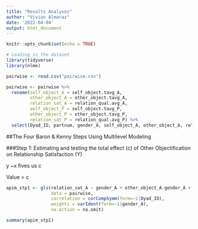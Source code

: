 ```yaml
---
title: "Results Analyses"
author: "Vivian Almaraz"
date: '2022-04-04'
output: html_document
---
```


```r
knitr::opts_chunk$set(echo = TRUE)
```

```r
# Loading in the dataset
library(tidyverse)
library(nlme)

pairwise <- read.csv("pairwise.csv")
```

```r
pairwise <- pairwise %>%
  rename(self_object_A = self_object.tavg_A, 
         other_object_A = other_object.tavg_A,
         relation_sat_A = relation_qual.avg_A,
         self_object_P = self_object.tavg_P,
         other_object_P = other_object.tavg_P,
         relation_sat_P = relation_qual.avg_P) %>%
  select(Dyad_ID, partnum, gender_A, self_object_A, other_object_A, relation_sat_A, self_object_P, other_object_P, relation_sat_P)
```

##The Four Baron & Kenny Steps Using Multilevel Modeling

###Step 1: Estimating and testing the total effect (c) of Other Objectification on Relationship Satisfaction (Y)

y ~x fives us c

Value = c

```r
apim_stp1 <- gls(relation_sat_A ~ gender_A + other_object_A:gender_A + other_object_P:gender_A - 1, # two intercept model for variables, -1 is to make sure that we have two separate intercepts for husband and wife
                 data = pairwise,
                 correlation = corCompSymm(form=~1|Dyad_ID), 
                 weights = varIdent(form=~1|gender_A), 
                 na.action = na.omit)

summary(apim_stp1)
```
